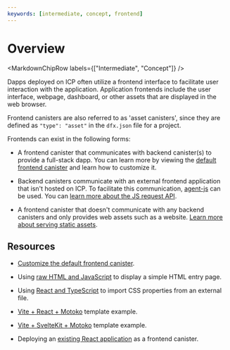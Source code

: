 ```yaml
---
keywords: [intermediate, concept, frontend]
---
```



# Overview

<MarkdownChipRow labels={["Intermediate", "Concept"]} />

Dapps deployed on ICP often utilize a frontend interface to facilitate user interaction with the application. Application frontends include the user interface, webpage, dashboard, or other assets that are displayed in the web browser.

Frontend canisters are also referred to as 'asset canisters', since they are defined as `"type": "asset"` in the `dfx.json` file for a project.

Frontends can exist in the following forms:

- A frontend canister that communicates with backend canister(s) to provide a full-stack dapp. You can learn more by viewing the [default frontend canister](custom-frontend.mdx) and learn how to customize it.

- Backend canisters communicate with an external frontend application that isn't hosted on ICP. To facilitate this communication, [agent-js](/docs/current/developer-docs/developer-tools/off-chain/agents/javascript-agent) can be used. You can [learn more about the JS request API](/docs/current/developer-docs/web-apps/browser-js/js-request-api).

- A frontend canister that doesn't communicate with any backend canisters and only provides web assets such as a website. [Learn more about serving static assets](serving-static-assets).

## Resources

- [Customize the default frontend canister](./custom-frontend.mdx).

- Using [raw HTML and JavaScript](/docs/current/motoko/main/getting-started/motoko-introduction) to display a simple HTML entry page.

- Using [React and TypeScript](./add-stylesheet.mdx) to import CSS properties from an external file.

- [Vite + React + Motoko](https://github.com/rvanasa/vite-react-motoko) template example.

- [Vite + SvelteKit + Motoko](https://github.com/letmejustputthishere/vite-sveltekit-motoko-ii/tree/main) template example.

- Deploying an [existing React application](./existing-frontend.mdx) as a frontend canister.





